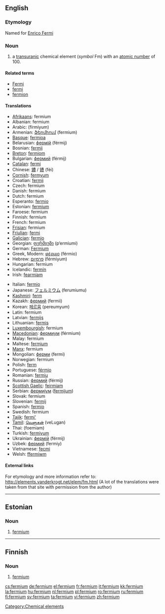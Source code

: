 {{see|Fermium}}
==English==
{{elements|Fm|einsteinium|Es|mendelevium|Md}}

===Etymology===
Named for [[w:Enrico Fermi|Enrico Fermi]]

===Noun===
{{en-noun|-}}
{{wikipedia}}

# a [[transuranic]] chemical element (''symbol'' Fm) with an [[atomic number]] of 100.

====Related terms====
* [[w:Enrico Fermi|Fermi]]
* [[fermi]]
* [[fermion]]

====Translations====
{{top}}
* [[Afrikaans]]: fermium
* Albanian: fermium
* Arabic: {{Arab|[[فرميوم]]}} (fírmiyum) {{m}}
* Armenian: [[ֆերմիում]] (fermium)
* [[Basque]]: [[fermioa]]
* Belarusian: [[фермiй]] (férmij) {{m}}
* Bosnian: [[fermij]]
* [[Breton]]: [[fermiom]]
* Bulgarian: [[фермий]] (férmij) {{m}}
* [[Catalan]]: [[fermi]]
* Chinese: [[鐨]] / [[镄]] (fèi)
* [[Cornish]]: [[fermyum]]
* Croatian: [[fermij]]
* Czech: fermium
* Danish: fermium
* Dutch: fermium {{n}}
* Esperanto: [[fermio]]
* Estonian: [[#Estonian|fermium]]
* Faroese: fermium
* Finnish: fermium
* French: fermium {{m}}
* [[Frisian]]: fermium
* [[Friulian]]: [[fermi]]
* [[Galician]]: [[fermio]]
* Georgian: [[ფერმიუმი]] (p‘ermiumi)
* German: [[Fermium]] {{n}}
* Greek, Modern: [[φέρμιο]] (férmio) {{n}}
* Hebrew: [[פרמיום]] (férmiyum)
* Hungarian: fermium
* Icelandic: [[fermín]]
* Irish: [[fearmiam]]
{{mid}}
* Italian: [[fermio]] {{m}}
* Japanese: [[フェルミウム]] (ferumiumu)
* [[Kashmiri]]: [[ferm]]
* Kazakh: [[фермий]] (fermii)
* Korean: [[페르뮴]] (pereumyum)
* Latin: fermium {{n}}
* Latvian: [[fermijs]]
* Lithuanian: [[fermis]]
* [[Luxembourgish]]: fermium
* [[Macedonian]]: [[фермиум]] (férmium) {{m}}
* Malay: fermium
* Maltese: [[fermjum]]
* [[Manx]]: fermium
* Mongolian: [[ферми]] (fermi)
* Norwegian: fermium
* Polish: [[ferm]] {{m}}
* Portuguese: [[férmio]] {{m}}
* Romanian: [[fermiu]] {{n}}
* Russian: [[фермий]] (férmij) {{m}}
* [[Scottish Gaelic]]: [[feirmiam]]
* Serbian: [[фермиjум]] ([[fermijum]]) {{m}}
* Slovak: fermium
* Slovenian: [[fermij]]
* Spanish: [[fermio]] {{m}}
* Swedish: fermium
* [[Tajik]]: [[fermi']]
* [[Tamil]]: [[வெளுகன்]] (veLugan)
* Thai: {{Thai|[[เฟอร์เมียม]]}} (foemiam)
* Turkish: [[fermiyum]]
* Ukrainian: [[фермiй]] (férmij) {{m}}
* Uzbek: [[фермий]] (fermiy)
* Vietnamese: [[fecmi]]
* Welsh: [[ffermiwm]]
{{bottom}}

====External links====
For etymology and more information refer to:
http://elements.vanderkrogt.net/elem/fm.html
(A lot of the translations were taken from that site with permission from the author)

[[Category:Chemical elements]]

----

==Estonian==

===Noun===
{{infl|et|noun}}

# {{chemical element|lang=et}} [[#English|fermium]]

----

==Finnish==
{{wikipedia|lang=fi}}

===Noun===
{{fi-noun}}

# {{element|lang=fi}} [[#English|fermium]]

[[cs:fermium]]
[[de:fermium]]
[[el:fermium]]
[[fr:fermium]]
[[it:fermium]]
[[kk:fermium]]
[[la:fermium]]
[[hu:fermium]]
[[nl:fermium]]
[[pl:fermium]]
[[ro:fermium]]
[[ru:fermium]]
[[fi:fermium]]
[[sv:fermium]]
[[ta:fermium]]
[[vi:fermium]]
[[zh:fermium]]
